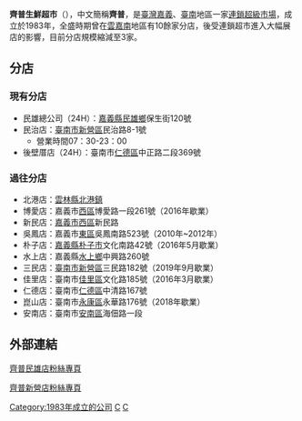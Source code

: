 {{unreferenced|time=2016-09-02T05:01:11+00:00}}
{{Infobox Company 
| company_name       = 齊普興業有限公司
| company_name_en    = Cheap Mart Co., Ltd.
| company_logo       = 
| company_type       = 股份有限公司
| company_slogan     = 
| market_information = 非上市
| abbreviated_name   = 
| foundation         = 1983年
| location           = {{ROC}}<br/>[[嘉義縣|嘉義縣]][[民雄鄉|民雄鄉]]保生街120號
| defunct            = 
| local_code_name    = TW
| local_code         = 28912226
| key_people         = 吳敏華
| industry           = [[量販店|量販買賣]]
| products           = 日常用品、超級市場、一般百貨業等
| capital            = 
| revenue            = 
| operating_income   = 
| profit             = 
| market_value       = 
| num_employees      = 
| Net asset value    = 
| accounting_period  = 
| parent             = 
| major_shareholder  = 
| divisions          = 
| subsid             = 
| sister             =
| homepage           = 
| footnotes          = 
| width              =
}}
'''齊普生鮮超市'''（{{lang|en|Cheap Mart}}），中文簡稱'''齊普'''，是[[臺灣|臺灣]][[嘉義縣|嘉義]]、[[臺南市|臺南]]地區一家[[連鎖店|連鎖]][[超級市場|超級市場]]，成立於1983年，全盛時期曾在[[雲嘉南|雲嘉南]]地區有10餘家分店，後受連鎖超市進入大幅展店的影響，目前分店規模縮減至3家。

== 分店 ==
=== 現有分店 ===
* 民雄總公司（24H）：[[嘉義縣|嘉義縣]][[民雄鄉|民雄鄉]]保生街120號
* 民治店：[[臺南市|臺南市]][[新營區|新營區]]民治路8-1號
**營業時間07：30-23：00
* 後壁厝店（24H）：臺南市[[仁德區|仁德區]]中正路二段369號

=== 過往分店 ===
* 北港店：[[雲林縣|雲林縣]][[北港鎮_(臺灣)|北港鎮]]
* 博愛店：嘉義市[[西區_(嘉義市)|西區]]博愛路一段261號（2016年歇業）
* 新民店：[[嘉義市|嘉義市]][[西區_(嘉義市)|西區]]新民路
* 吳鳳店：嘉義市[[東區_(嘉義市)|東區]]吳鳳南路523號（2010年~2012年）
* 朴子店：[[嘉義縣|嘉義縣]][[朴子市|朴子市]]文化南路42號（2016年5月歇業）
* 水上店：嘉義縣[[水上鄉|水上鄉]]中興路260號
* 三民店：[[臺南市|臺南市]][[新營區|新營區]]三民路182號（2019年9月歇業）
* 佳里店：臺南市[[佳里區|佳里區]]文化路185號（2016年3月歇業）
* 仁德店：臺南市[[仁德區|仁德區]]中清路167號
* 崑山店：臺南市[[永康區|永康區]]永華路176號（2018年歇業）
* 安南店：臺南市[[安南區|安南區]]海佃路一段

== 外部連結 ==
[https://www.facebook.com/%E6%97%A9%E5%AE%89%E6%B0%91%E9%9B%84-%E9%BD%8A%E6%99%AE%E6%B0%91%E9%9B%84%E5%BA%97-272494156429941/about/?ref=page_internal 齊普民雄店粉絲專頁]

[https://www.facebook.com/%E9%BD%8A%E6%99%AE%E7%94%9F%E9%AE%AE%E8%B6%85%E5%B8%82-%E6%96%B0%E7%87%9F-432423576935530 齊普新營店粉絲專頁]

{{台灣超級市場}}

[[Category:1983年成立的公司|Category:1983年成立的公司]]
[[Category:台灣超級市場|C]]
[[Category:總部位於嘉義縣的工商業機構|C]]